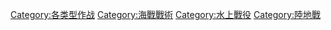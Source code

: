 {{catmore}}
[[Category:各类型作战|Category:各类型作战]]
[[Category:海戰戰術|Category:海戰戰術]]
[[Category:水上戰役|Category:水上戰役]]
[[Category:陸地戰|Category:陸地戰]]